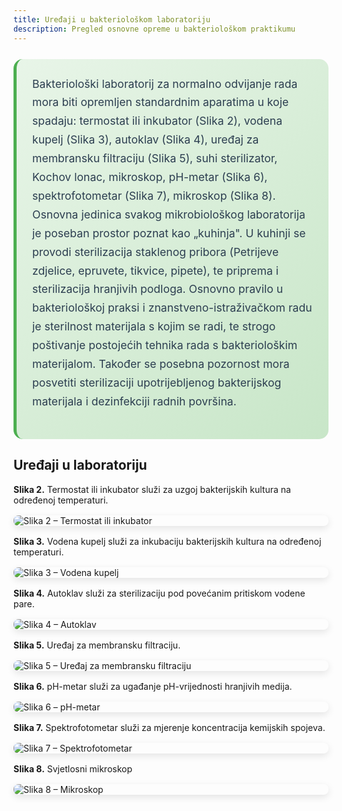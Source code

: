 ```yaml
---
title: Uređaji u bakteriološkom laboratoriju
description: Pregled osnovne opreme u bakteriološkom praktikumu
---
```


<div style="background: linear-gradient(135deg, #e8f5e8 0%, #c8e6c8 100%); border-radius: 15px; padding: 25px; margin: 25px 0; border-left: 5px solid #4caf50;">
  <p style="font-size: 1.1rem; line-height: 1.7; margin: 0 0 20px 0; color: #2c3e50;">
   Bakteriološki laboratorij za normalno odvijanje rada mora biti opremljen standardnim aparatima u koje spadaju: termostat ili inkubator (Slika 2), vodena kupelj (Slika 3), autoklav (Slika 4), uređaj za membransku filtraciju (Slika 5), suhi sterilizator, Kochov lonac, mikroskop, pH-metar (Slika 6), spektrofotometar (Slika 7), mikroskop (Slika 8). Osnovna jedinica svakog mikrobiološkog laboratorija je poseban prostor poznat kao „kuhinja". U kuhinji se provodi sterilizacija staklenog pribora (Petrijeve zdjelice, epruvete, tikvice, pipete), te priprema i sterilizacija hranjivih podloga. Osnovno pravilo u bakteriološkoj praksi i znanstveno-istraživačkom radu je sterilnost materijala s kojim se radi, te strogo poštivanje postojećih tehnika rada s bakteriološkim materijalom. Također se posebna pozornost mora posvetiti sterilizaciji upotrijebljenog bakterijskog materijala i dezinfekciji  radnih površina.  
  </p>
</div>

## Uređaji u laboratoriju

**Slika 2.** Termostat ili inkubator služi za uzgoj bakterijskih kultura na određenoj temperaturi.

<img src="/images/slika2.jpg" alt="Slika 2 – Termostat ili inkubator" loading="lazy" style="max-width: 100%; height: auto; border-radius: 8px; box-shadow: 0 4px 12px rgba(0,0,0,0.1); margin: 1rem 0; display: block;" />

**Slika 3.** Vodena kupelj služi za inkubaciju bakterijskih kultura na određenoj temperaturi.

<img src="/images/slika3.jpg" alt="Slika 3 – Vodena kupelj" loading="lazy" style="max-width: 100%; height: auto; border-radius: 8px; box-shadow: 0 4px 12px rgba(0,0,0,0.1); margin: 1rem 0; display: block;" />

**Slika 4.** Autoklav služi za sterilizaciju pod povećanim pritiskom vodene pare.

<img src="/images/slika4.jpg" alt="Slika 4 – Autoklav" loading="lazy" style="max-width: 100%; height: auto; border-radius: 8px; box-shadow: 0 4px 12px rgba(0,0,0,0.1); margin: 1rem 0; display: block;" />

**Slika 5.** Uređaj za membransku filtraciju.

<img src="/images/slika5.jpg" alt="Slika 5 – Uređaj za membransku filtraciju" loading="lazy" style="max-width: 100%; height: auto; border-radius: 8px; box-shadow: 0 4px 12px rgba(0,0,0,0.1); margin: 1rem 0; display: block;" />

**Slika 6.** pH-metar služi za ugađanje pH-vrijednosti hranjivih medija.

<img src="/images/slika6.jpg" alt="Slika 6 – pH-metar" loading="lazy" style="max-width: 100%; height: auto; border-radius: 8px; box-shadow: 0 4px 12px rgba(0,0,0,0.1); margin: 1rem 0; display: block;" />

**Slika 7.** Spektrofotometar služi za mjerenje koncentracija kemijskih spojeva.

<img src="/images/slika7.jpg" alt="Slika 7 – Spektrofotometar" loading="lazy" style="max-width: 100%; height: auto; border-radius: 8px; box-shadow: 0 4px 12px rgba(0,0,0,0.1); margin: 1rem 0; display: block;" />

**Slika 8.** Svjetlosni mikroskop

<img src="/images/slika8.jpg" alt="Slika 8 – Mikroskop" loading="lazy" style="max-width: 100%; height: auto; border-radius: 8px; box-shadow: 0 4px 12px rgba(0,0,0,0.1); margin: 1rem 0; display: block;" />
